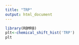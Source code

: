 ```yaml
---
title: "TRP"
output: html_document
---
```




```r
library(RBMRB)
plt<-chemical_shift_hist('TRP')
plt
```
